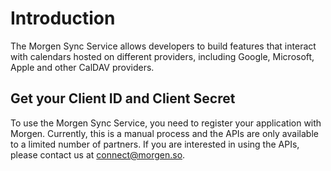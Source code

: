 # Introduction

The Morgen Sync Service allows developers to build features that 
interact with calendars hosted on different providers, including 
Google, Microsoft, Apple and other CalDAV providers.


## Get your Client ID and Client Secret

To use the Morgen Sync Service, you need to register your application with
Morgen. Currently, this is a manual process and the APIs are only
available to a limited number of partners. If you are interested in
using the APIs, please contact us at connect@morgen.so.
